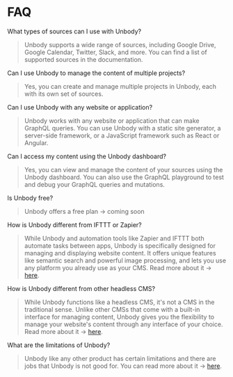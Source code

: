 # FAQ

What types of sources can I use with Unbody?

> Unbody supports a wide range of sources, including Google Drive, Google Calendar, Twitter, Slack, and more. You can find a list of supported sources in the documentation.
>

Can I use Unbody to manage the content of multiple projects?

> Yes, you can create and manage multiple projects in Unbody, each with its own set of sources.
>

Can I use Unbody with any website or application?

> Unbody works with any website or application that can make GraphQL queries. You can use Unbody with a static site generator, a server-side framework, or a JavaScript framework such as React or Angular.
>

Can I access my content using the Unbody dashboard?

> Yes, you can view and manage the content of your sources using the Unbody dashboard. You can also use the GraphQL playground to test and debug your GraphQL queries and mutations.
>

Is Unbody free?

> Unbody offers a free plan → coming soon
>

How is Unbody different from IFTTT or Zapier?

> While Unbody and automation tools like Zapier and IFTTT both automate tasks between apps, Unbody is specifically designed for managing and displaying website content. It offers unique features like semantic search and powerful image processing, and lets you use any platform you already use as your CMS. Read more about it → [here](https://unbody.io/about).
>

How is Unbody different from other headless CMS?

> While Unbody functions like a headless CMS, it's not a CMS in the traditional sense. Unlike other CMSs that come with a built-in interface for managing content, Unbody gives you the flexibility to manage your website's content through any interface of your choice. Read more about it → [here](https://unbody.io/about).
>

What are the limitations of Unbody?

> Unbody like any other product has certain limitations and there are jobs that Unbody is not good for. You can read more about it → [here](https://unbody.io/about).
>
